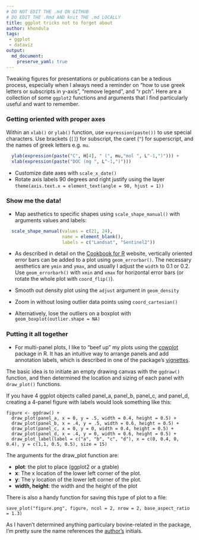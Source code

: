 ```yaml
---
# DO NOT EDIT THE .md ON GITHUB
# DO EDIT THE .Rmd AND knit THE .md LOCALLY
title: ggplot tricks not to forget about
author: khondula
tags:
 - ggplot
 - dataviz
output:
  md_document:
    preserve_yaml: true
---
```


Tweaking figures for presentations or publications can be a tedious process, especially when I always need a reminder on "how to use greek letters or subscripts in y-axis", "remove legend", and "r pch". Here are a collection of some `ggplot2` functions and arguments that I find particularly useful and want to remember. 

### Getting oriented with proper axes

Within an `xlab()` or `ylab()` function, use `expression(paste())` to use special characters. Use brackets (`[]`) for subscript, the caret (`^`) for superscript, and the names of greek letters e.g. `mu`. 

```r
  ylab(expression(paste("C", H[4], " (", mu,"mol ", L^-1,")"))) +
  xlab(expression(paste("DOC (mg ", L^-1,")")))
```

* Customize date axes with `scale_x_date()`
* Rotate axis labels 90 degrees and right justify using the layer `theme(axis.text.x = element_text(angle = 90, hjust = 1))`

### Show me the data!

* Map aesthetics to specific shapes using `scale_shape_manual()` with arguments values and labels:

```r
  scale_shape_manual(values = c(21, 24), 
                     name = element_blank(),
                     labels = c("Landsat", "Sentinel2"))
```

* As described in detail on the [Cookbook for R](http://www.cookbook-r.com/Graphs/Plotting_means_and_error_bars_(ggplot2)/) website, vertically oriented error bars can be added to a plot using `geom_errorbar()`. The necessary aesthetics are `ymin` and `ymax`, and usually I adjust the `width` to 0.1 or 0.2. Use `geom_errorbarh()` with `xmin` and `xmax` for horizontal error bars (or rotate the whole plot with `coord_flip()`).

* Smooth out density plot using the `adjust` argument in `geom_density`

* Zoom in without losing outlier data points using `coord_cartesian()`

* Alternatively, lose the outliers on a boxplot with `geom_boxplot(outlier.shape = NA)`

### Putting it all together

* For multi-panel plots, I like to "beef up" my plots using the [cowplot](https://cran.r-project.org/web/packages/cowplot/index.html) package in R. It has an intuitive way to arrange panels and add annotation labels, which is described in one of the package's [vignettes](https://cran.r-project.org/web/packages/cowplot/vignettes/plot_grid.html). 

The basic idea is to initiate an empty drawing canvas with the `ggdraw()` function, and then determined the location and sizing of each panel with `draw_plot()` functions. 

If you have 4 ggplot objects called panel_a, panel_b, panel_c, and panel_d, creating a 4-panel figure with labels would look something like this:

```
figure <- ggdraw() +
  draw_plot(panel_a, x = 0, y = .5, width = 0.4, height = 0.5) +
  draw_plot(panel_b, x = .4, y = .5, width = 0.6, height = 0.5) +
  draw_plot(panel_c, x = 0, y = 0, width = 0.4, height = 0.5) +
  draw_plot(panel_d, x = .4, y = 0, width = 0.6, height = 0.5) +
  draw_plot_label(label = c("a", "b", "c", "d"), x = c(0, 0.4, 0, 0.4), y = c(1,1, 0.5, 0.5), size = 15)
```
The arguments for the draw_plot function are: 

* **plot**: the plot to place (ggplot2 or a gtable)
* **x**: The x location of the lower left corner of the plot.
* **y**: The y location of the lower left corner of the plot.
* **width, height**: the width and the height of the plot

There is also a handy function for saving this type of plot to a file: 

```
save_plot("figure.png", figure, ncol = 2, nrow = 2, base_aspect_ratio = 1.3)
```

As I haven't determined anything particulary bovine-related in the package, I'm pretty sure the name references the [author's](https://github.com/clauswilke) initials. 
